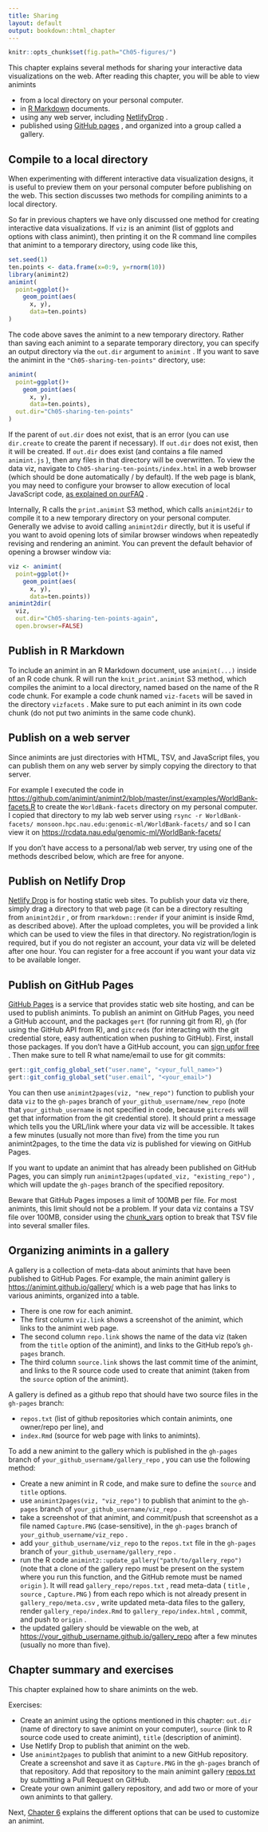 ```yaml
---
title: Sharing
layout: default
output: bookdown::html_chapter
---
```


<!-- paragraph -->

```r
knitr::opts_chunk$set(fig.path="Ch05-figures/")
```

<!-- paragraph -->

This chapter explains several methods for sharing your interactive  data visualizations on the web.
<!-- comment -->
After reading this chapter, you will  be able to view animints

<!-- paragraph -->

- from a local directory on your personal computer.
<!-- comment -->
- in  [R Markdown](http://rmarkdown.rstudio.com/)  documents.
<!-- comment -->
- using any web server, including  [NetlifyDrop](https://app.netlify.com/drop) .
<!-- comment -->
- published using  [GitHub pages](https://pages.github.com/) , and  organized into a group called a gallery.

<!-- paragraph -->

## Compile to a local directory {#animint2dir}

<!-- paragraph -->

When experimenting with different interactive data visualization  designs, it is useful to preview them on your personal computer before  publishing on the web.
<!-- comment -->
This section discusses two methods for  compiling animints to a local directory.

<!-- paragraph -->

So far in previous chapters we have only discussed one method for  creating interactive data visualizations.
<!-- comment -->
If  `viz`  is an animint (list  of ggplots and options with class animint), then printing it on the R  command line compiles that animint to a temporary  directory, using code like this,

<!-- paragraph -->

```r
set.seed(1)
ten.points <- data.frame(x=0:9, y=rnorm(10))
library(animint2)
animint(
  point=ggplot()+
    geom_point(aes(
      x, y), 
      data=ten.points)
)
```

<!-- paragraph -->

The code above saves the animint to a new temporary directory.
<!-- comment -->
Rather  than saving each animint to a separate temporary directory, you can  specify an output directory via the  `out.dir`  argument to  `animint` .
<!-- comment -->
If you want to save the animint in the  `"Ch05-sharing-ten-points"`  directory, use:

<!-- paragraph -->

```r
animint(
  point=ggplot()+
    geom_point(aes(
      x, y), 
      data=ten.points),
  out.dir="Ch05-sharing-ten-points"
)
```

<!-- paragraph -->

If the parent of  `out.dir`  does not exist, that is an error (you can  use  `dir.create`  to create the parent if necessary).
<!-- comment -->
If  `out.dir`  does  not exist, then it will be created.
<!-- comment -->
If  `out.dir`  does exist (and  contains a file named  `animint.js` ), then any files in that directory  will be overwritten.
<!-- comment -->
To view the data viz, navigate to  `Ch05-sharing-ten-points/index.html`  in a web browser (which should be  done automatically / by default).
<!-- comment -->
If the web page is blank, you may  need to configure your browser to allow execution of local JavaScript  code,  [as explained on ourFAQ](https://github.com/tdhock/animint2/wiki/FAQ#web-browser-on-local-indexhtml-file-is-blank) .

<!-- paragraph -->

Internally, R calls the  `print.animint`  S3 method, which calls  `animint2dir`  to compile it to a new temporary directory on your  personal computer.
<!-- comment -->
Generally we advise to avoid calling  `animint2dir`  directly, but it is useful if you want to avoid opening lots of  similar browser windows when repeatedly revising and rendering an  animint. You can prevent the default behavior of opening a browser  window via:

<!-- paragraph -->

```r
viz <- animint(
  point=ggplot()+
    geom_point(aes(
      x, y), 
      data=ten.points))
animint2dir(
  viz, 
  out.dir="Ch05-sharing-ten-points-again", 
  open.browser=FALSE)
```

<!-- paragraph -->

## Publish in R Markdown {#Rmd}

<!-- paragraph -->

To include an animint in an R Markdown document, use  `animint(...)`  inside of an R code chunk.
<!-- comment -->
R will run the  `knit_print.animint`  S3  method, which compiles the animint to a local directory, named based  on the name of the R code chunk.
<!-- comment -->
For example a code chunk named  `viz-facets`  will be saved in the directory  `vizfacets` .
<!-- comment -->
Make sure to  put each animint in its own code chunk (do not put two animints in the  same code chunk).

<!-- paragraph -->

## Publish on a web server {#web-server}

<!-- paragraph -->

Since animints are just directories with HTML, TSV, and JavaScript  files, you can publish them on any web server by simply copying the  directory to that server.

<!-- paragraph -->

For example I executed the code in   [https://github.com/animint/animint2/blob/master/inst/examples/WorldBank-facets.R](https://github.com/animint/animint2/blob/master/inst/examples/WorldBank-facets.R)  to create the  `WorldBank-facets`  directory on my personal computer.
<!-- comment -->
I  copied that directory to my lab web server using  `rsync -r WorldBank-facets/ monsoon.hpc.nau.edu:genomic-ml/WorldBank-facets/`  and so  I can view it on  [https://rcdata.nau.edu/genomic-ml/WorldBank-facets/](https://rcdata.nau.edu/genomic-ml/WorldBank-facets/)

<!-- paragraph -->

If you don't have access to a personal/lab web server, try using  one of the methods described below, which are free for anyone.

<!-- paragraph -->

## Publish on Netlify Drop {#netlifydrop}

<!-- paragraph -->

[Netlify Drop](https://app.netlify.com/drop)  is for hosting static web  sites.
<!-- comment -->
To publish your data viz there, simply drag a directory to that  web page (it can be a directory resulting from  `animint2dir` , or from  `rmarkdown::render`  if your animint is inside Rmd, as described  above).
<!-- comment -->
After the upload completes, you will be provided a link which  can be used to view the files in that directory.
<!-- comment -->
No registration/login  is required, but if you do not register an account, your data viz will  be deleted after one hour.
<!-- comment -->
You can register for a free account if you  want your data viz to be available longer.

<!-- paragraph -->

## Publish on GitHub Pages {#pages}

<!-- paragraph -->

[GitHub Pages](https://pages.github.com/)  is a service that provides  static web site hosting, and can be used to publish animints.
<!-- comment -->
To  publish an animint on GitHub Pages, you need a GitHub account, and the  packages  `gert`  (for running git from R),  `gh`  (for using the GitHub  API from R), and  `gitcreds`  (for interacting with the git credential  store, easy authentication when pushing to GitHub).
<!-- comment -->
First, install  those packages. If you don't have a GitHub account, you can  [sign upfor free](https://github.com/join) .
<!-- comment -->
Then make sure to tell R what  name/email to use for git commits:

<!-- paragraph -->

```r
gert::git_config_global_set("user.name", "<your_full_name>")
gert::git_config_global_set("user.email", "<your_email>")
```

<!-- paragraph -->

You can then use  `animint2pages(viz, "new_repo")`  function to publish  your data  `viz`  to the  `gh-pages`  branch of  `your_github_username/new_repo`  (note that  `your_github_username`  is  not specified in code, because  `gitcreds`  will get that information  from the git credential store).
<!-- comment -->
It should print a message which tells  you the URL/link where your data viz will be accessible.
<!-- comment -->
It takes a  few minutes (usually not more than five) from the time you run  animint2pages, to the time the data viz is published for viewing on  GitHub Pages.

<!-- paragraph -->

If you want to update an animint that has already been published on  GitHub Pages, you can simply run  `animint2pages(updated_viz, "existing_repo")` , which will update the  `gh-pages`  branch of the  specified repository.

<!-- paragraph -->

Beware that GitHub Pages imposes a limit of 100MB per file.
<!-- comment -->
For most  animints, this limit should not be a problem.
<!-- comment -->
If your data viz  contains a TSV file over 100MB, consider using the  [chunk_vars](https://rcdata.nau.edu/genomic-ml/animint2-manual/Ch06-other.html#geom-options)  option to break that TSV file into several smaller files.

<!-- paragraph -->

## Organizing animints in a gallery {#gallery}

<!-- paragraph -->

A gallery is a collection of meta-data about animints that have been  published to GitHub Pages.
<!-- comment -->
For example, the main animint gallery is  [https://animint.github.io/gallery/](https://animint.github.io/gallery/)  which is a web page that has  links to various animints, organized into a table.

<!-- paragraph -->

- There is one row for each animint.
<!-- comment -->
- The first column  `viz.link`  shows a screenshot of the animint, which  links to the animint web page.
<!-- comment -->
- The second column  `repo.link`  shows the name of the data viz (taken  from the  `title`  option of the animint), and links to the GitHub  repo's  `gh-pages`  branch.
<!-- comment -->
- The third column  `source.link`  shows the last commit time of the  animint, and links to the R source code used to create that animint  (taken from the  `source`  option of the animint).

<!-- paragraph -->

A gallery is defined as a github repo that should have two source  files in the  `gh-pages`  branch:

<!-- paragraph -->

- `repos.txt`  (list of github repositories which contain animints, one  owner/repo per line), and
- `index.Rmd`  (source for web page with links to animints).

<!-- paragraph -->

To add a new animint to the gallery which is published in the  `gh-pages`  branch of  `your_github_username/gallery_repo` , you can use  the following method:

<!-- paragraph -->

- Create a new animint in R code, and make sure to define the  `source`  and  `title`  options.
<!-- comment -->
- use  `animint2pages(viz, "viz_repo")`  to publish that animint to the  `gh-pages`  branch of  `your_github_username/viz_repo` .
<!-- comment -->
- take a screenshot of that animint, and commit/push that screenshot  as a file named  `Capture.PNG`  (case-sensitive), in the  `gh-pages`  branch of  `your_github_username/viz_repo` .
<!-- comment -->
- add  `your_github_username/viz_repo`  to the  `repos.txt`  file in the  `gh-pages`  branch of  `your_github_username/gallery_repo` .
<!-- comment -->
- run the R code  `animint2::update_gallery("path/to/gallery_repo")`  (note that a clone of the gallery repo must be present on the system  where you run this function, and the GitHub remote must be named  `origin` ). It will read  `gallery_repo/repos.txt` , read meta-data  ( `title` ,  `source` ,  `Capture.PNG` ) from each repo which is not  already present in  `gallery_repo/meta.csv` , write updated meta-data  files to the gallery, render  `gallery_repo/index.Rmd`  to  `gallery_repo/index.html` , commit, and push to  `origin` .
<!-- comment -->
- the updated gallery should be viewable on the web, at  [https://your_github_username.github.io/gallery_repo](https://your_github_username.github.io/gallery_repo)  after a few  minutes (usually no more than five).

<!-- paragraph -->

## Chapter summary and exercises {#exercises}

<!-- paragraph -->

This chapter explained how to share animints on the web.

<!-- paragraph -->

Exercises:

<!-- paragraph -->

- Create an animint using the options mentioned in this chapter:  `out.dir`  (name of directory to save animint on your computer),  `source`  (link to R source code used to create animint),  `title`  (description of animint).
<!-- comment -->
- Use Netlify Drop to publish that animint on the web.
<!-- comment -->
- Use  `animint2pages`  to publish that animint to a new GitHub  repository. Create a screenshot and save it as  `Capture.PNG`  in the  `gh-pages`  branch of that repository. Add that repository to the  main animint gallery  [repos.txt](https://github.com/animint/gallery/blob/gh-pages/repos.txt)  by submitting a Pull Request on GitHub.
<!-- comment -->
- Create your own animint gallery repository, and add two or more of  your own animints to that gallery.

<!-- paragraph -->

Next,  [Chapter 6](Ch06-other.html)  explains the different options that  can be used to customize an animint.

<!-- paragraph -->


